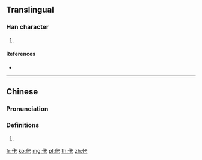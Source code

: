 ==Translingual==

===Han character===
{{Han char|rn=9|rad=人|as=05|sn=7|four=21231|canj=OYMY|ids=⿰亻卡}}

# {{defn|Han|sort=人05}}

====References====
* {{Han ref|kx=0100.021|hdz=10131.080|uh=4F67|ud=20327|bh=CA61|bd=51809}}

----

==Chinese==
{{zh-forms}}

===Pronunciation===
{{zh-pron
|m=kǎ
|c=kaa1,kaa2
|mc=
|oc=
|ma=
|cat=
}}

===Definitions===
# {{rfdef|lang=zh}}

[[fr:佧]]
[[ko:佧]]
[[mg:佧]]
[[pl:佧]]
[[th:佧]]
[[zh:佧]]